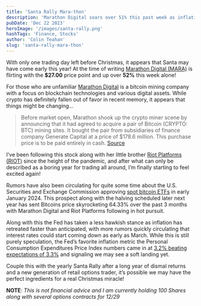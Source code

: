 ```yaml
---
title: 'Santa Rally Mara-thon'
description: 'Marathon Digital soars over 51% this past week as inflation cools and speculation around a Bitcoin ETF rises, all in time for the holidays!'
pubDate: 'Dec 22 2023'
heroImage: '/images/santa-rally.png'
hashTags: 'Finance, Stocks'
author: 'Colin Teahan'
slug: 'santa-rally-mara-thon'
---
```


With only one trading day left before Christmas, it appears that Santa may have come early this year! At the time of writing [Marathon Digital (MARA)](https://www.mara.com/) is flirting with the **$27.00** price point and up over **52%** this week alone!

<StockChart ticker="MARA"></StockChart>

For those who are unfamiliar [Marathon Digital](https://www.mara.com/) is a bitcoin mining company with a focus on blockchain technologies and various digital assets. While crypto has definitely fallen out of favor in recent memory, it appears that things might be changing...

> Before market open, Marathon shook up the crypto miner scene by announcing that it had agreed to acquire a pair of Bitcoin (CRYPTO: BTC) mining sites. It bought the pair from subsidiaries of finance company Generate Capital at a price of $178.6 million. This purchase price is to be paid entirely in cash. [Source](https://finance.yahoo.com/news/why-marathon-digital-other-crypto-235300345.html)

I’ve been following this stock along with her little brother [Riot Platforms (RIOT)](https://www.riotplatforms.com/) since the height of the pandemic, and after what can only be described as a boring year for trading all around, I’m finally starting to feel excited again!

Rumors have also been circulating for quite some time about the U.S. Securities and Exchange Commission approving [spot bitcoin ETFs](https://www.cnbc.com/2023/12/22/the-spot-bitcoin-etf-race-could-quickly-reach-your-401k-plan.html) in early January 2024. This prospect along with the halving scheduled later next year has sent Bitcoins price skyrocketing 64.33% over the past 3 months with Marathon Digital and Riot Platforms following in hot pursuit.

Along with this the Fed has taken a less hawkish stance as inflation has retreated faster than anticipated, with more rumors quickly circulating that interest rates could start coming down as early as March. While this is still purely speculation, the Fed’s favorite inflation metric the Personal Consumption Expenditures Price Index numbers came in at [3.2% beating expectations of 3.3%](https://www.cnbc.com/2023/12/22/pce-inflation-november-2023-.html) and signaling we may see a soft landing yet.

Couple this with the yearly Santa Rally after a long year of dismal returns and a new generation of retail options trader, it’s possible we may have the perfect ingredients for a real Christmas miracle!

**NOTE**: _This is not financial advice and I am currently holding 100 Shares along with several options contracts for 12/29_
